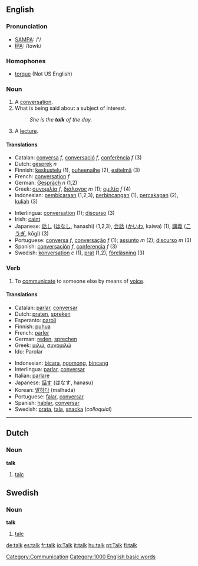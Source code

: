 ==English==

{{rank|answer|early|saying|449|talk|spirit|sometimes|account}}

===Pronunciation===
*[[w:SAMPA|SAMPA]]: /'/
*[[w:IPA|IPA]]: /tɑwk/

===Homophones===
*[[torque]] (Not US English)

===Noun===
{{en-noun-reg}}

# A [[conversation]].
# What is being said about a subject of interest.
#:''She is the '''talk''' of the day.''
# A [[lecture]].

====Translations====
{{Top}}
*Catalan: [[conversa]] ''f'', [[conversació]] ''f'', [[conferència]] ''f'' (3)
*Dutch: [[gesprek]] ''n''
*Finnish: [[keskustelu]] (1), [[puheenaihe]] (2), [[esitelmä]] (3)
*French: [[conversation]] ''f''
*German: [[Gespräch]] ''n'' (1,2)
*Greek: [[:el:συνομιλία|συνομιλία]] ''f'', [[:el:διάλογος|διάλογος]] ''m'' (1); [[:el:ομιλία|ομιλία]] ''f'' (4)
*Indonesian:  [[bicara|pembicaraan]] (1,2,3), [[bincang|perbincangan]] (1), [[cakap|percakapan]] (2), [[kuliah]] (3)
{{Mid}}
*Interlingua: [[conversation]] (1); [[discurso]] (3)
*Irish: [[caint]]
*Japanese: [[話し]] ([[はなし]], hanashi) (1,2,3), [[会話]] ([[かいわ]], kaiwa) (1), [[講義]] ([[こうぎ]], kōgi) (3)
*Portuguese: [[conversa]] ''f'', [[conversação]] ''f'' (1); [[assunto]] ''m'' (2); [[discurso]] ''m'' (3)
*Spanish: [[conversación]] ''f'', [[conferencia]] ''f'' (3)
*Swedish: [[konversation]] ''c'' (1), [[prat]] (1,2), [[föreläsning]] (3)
{{Bottom}}

===Verb===
{{en-infl-reg-consonant|talk||}}

# To [[communicate]] to someone else by means of [[voice]].

====Translations====
{{Top}}
*Catalan: [[parlar]], [[conversar]]
*Dutch: [[praten]], [[spreken]]
*Esperanto: [[paroli]]
*Finnish: [[puhua]]
*French: [[parler]]
*German: [[reden]], [[sprechen]]
*Greek: [[:el:συνομιλώ|μιλώ]], [[:el:συνομιλώ|συνομιλώ]] 
*Ido: Parolar
{{Mid}}
*Indonesian: [[bicara]], [[ngomong]], [[bincang]]
*Interlingua: [[parlar]], [[conversar]]
*Italian: [[parlare]]
*Japanese: [[話す]] (はなす, hanasu)
*Korean: [[말하다]] (malhada)
*Portuguese: [[falar]], [[conversar]]
*Spanish: [[hablar]], [[conversar]]
*Swedish: [[prata]], [[tala]], [[snacka]] (''colloquial'')
{{Bottom}}

----
<!-- Can someone check the definitions below and make them a bit more explanatory please. -->
==Dutch==
===Noun===
'''talk'''
# [[talc]]

==Swedish==
===Noun===
'''talk'''
# [[talc]]

[[Category:Communication]]
[[Category:1000 English basic words]]

[[de:talk]]
[[es:talk]]
[[fr:talk]]
[[io:Talk]]
[[it:talk]]
[[hu:talk]]
[[pt:Talk]]
[[fi:talk]]